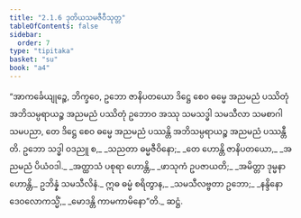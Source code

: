 ```yaml
---
title: "2.1.6 ဒုတိယသမဇီဝီသုတ္တ"
tableOfContents: false
sidebar:
  order: 7
type: "tipitaka"
basket: "su"
book: "a4"
---
```



<DynamicBreadcrumb />

<Division number="56" book="a4">

<Paragraph number="412" book="a4">
“အာကင်္ခေယျုဉ္စေ, ဘိက္ခဝေ, ဥဘော ဇာနိပတယော ဒိဋ္ဌေ စေဝ ဓမ္မေ အညမညံ ပဿိတုံ အဘိသမ္ပရာယဉ္စ အညမညံ ပဿိတုံ ဥဘောဝ အဿု သမသဒ္ဓါ သမသီလာ သမစာဂါ သမပညာ, တေ ဒိဋ္ဌေ စေဝ ဓမ္မေ အညမညံ ပဿန္တိ အဘိသမ္ပရာယဉ္စ အညမညံ ပဿန္တီတိ.
</Paragraph>

<Paragraph number="413" type="verses" book="a4">
ဥဘော သဒ္ဓါ ဝဒညူ စ,_  
_သညတာ ဓမ္မဇီဝိနော;_  
_တေ ဟောန္တိ ဇာနိပတယော,_  
_အညမညံ ပိယံဝဒါ._  

</Paragraph>

<Paragraph number="414" type="verses" book="a4">
_အတ္ထာသံ ပစုရာ ဟောန္တိ,_  
_ဖာသုကံ ဥပဇာယတိ;_  
_အမိတ္တာ ဒုမ္မနာ ဟောန္တိ,_  
ဥဘိန္နံ သမသီလိနံ._  

</Paragraph>

<Paragraph number="415" type="verses" book="a4">
ဣဓ ဓမ္မံ စရိတွာန,_  
_သမသီလဗ္ဗတာ ဥဘော;_  
_နန္ဒိနော ဒေဝလောကသ္မိံ,_  
_မောဒန္တိ ကာမကာမိနော”တိ._  


</Paragraph>
</Division>

<Paragraph number="416" type="center" book="a4">
ဆဋ္ဌံ.
</Paragraph>